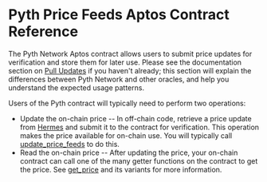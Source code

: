# Pyth Price Feeds Aptos Contract Reference

The Pyth Network Aptos contract allows users to submit price updates for verification and store them for later use.
Please see the documentation section on [Pull Updates](../pythnet-price-feeds/pull-updates) if you haven't already;
this section will explain the differences between Pyth Network and other oracles, and help you understand the expected usage patterns.

Users of the Pyth contract will typically need to perform two operations:

- Update the on-chain price -- In off-chain code, retrieve a price update from
  [Hermes](../pythnet-price-feeds/hermes) and submit it to the contract
  for verification. This operation makes the price available for on-chain use.
  You will typically call [update_price_feeds](aptos/update-price-feeds) to do this.
- Read the on-chain price -- After updating the price, your on-chain contract can call one of the
  many getter functions on the contract to get the price. See [get_price](aptos/get-price) and its variants
  for more information.
